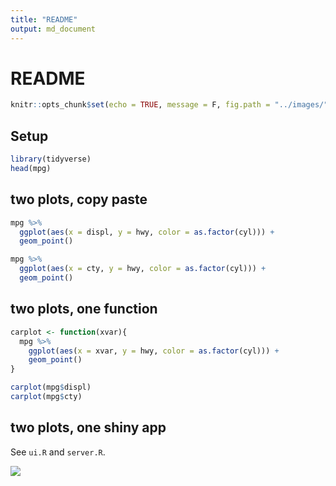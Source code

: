 ```yaml
---
title: "README"
output: md_document
---
```



# README

```r

knitr::opts_chunk$set(echo = TRUE, message = F, fig.path = "../images/")

```


## Setup

```r
library(tidyverse)
head(mpg)

```


## two plots, copy paste

```r
mpg %>%
  ggplot(aes(x = displ, y = hwy, color = as.factor(cyl))) + 
  geom_point() 

mpg %>%
  ggplot(aes(x = cty, y = hwy, color = as.factor(cyl))) + 
  geom_point()
```


## two plots, one function

```r
carplot <- function(xvar){
  mpg %>%
    ggplot(aes(x = xvar, y = hwy, color = as.factor(cyl))) + 
    geom_point() 
}

carplot(mpg$displ)
carplot(mpg$cty)
```


## two plots, one shiny app

See `ui.R` and `server.R`.

![](../images/shinyMPG.png)